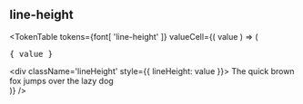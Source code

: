 
<Meta title="Design Tokens|Font line-height" />

## line-height

<TokenTable
    tokens={font[ 'line-height' ]}
    valueCell={( value ) => (
        <div>
            <pre>{ value }</pre>
            <div className='lineHeight' style={{ lineHeight: value }}>
                The quick brown fox jumps over the lazy dog
            </div>
        </div>
    )}
/>
